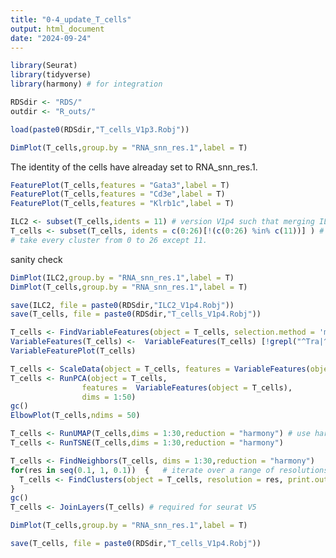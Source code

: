 ```yaml
---
title: "0-4_update_T_cells"
output: html_document
date: "2024-09-24"
---
```


```r
library(Seurat)
library(tidyverse)
library(harmony) # for integration
```

```r
RDSdir <- "RDS/"
outdir <- "R_outs/"
```


```r
load(paste0(RDSdir,"T_cells_V1p3.Robj"))
```

```r
DimPlot(T_cells,group.by = "RNA_snn_res.1",label = T)
```

The identity of the cells have alreaday set to RNA_snn_res.1.

```r
FeaturePlot(T_cells,features = "Gata3",label = T)
FeaturePlot(T_cells,features = "Cd3e",label = T)
FeaturePlot(T_cells,features = "Klrb1c",label = T)
```

```r
ILC2 <- subset(T_cells,idents = 11) # version V1p4 such that merging ILC2_V1p4 and T_cells_V1p4 will give you T cells V1p3.
T_cells <- subset(T_cells, idents = c(0:26)[!(c(0:26) %in% c(11))] ) # The NK-like clusters are still there
# take every cluster from 0 to 26 except 11.

```

sanity check

```r
DimPlot(ILC2,group.by = "RNA_snn_res.1",label = T)
DimPlot(T_cells,group.by = "RNA_snn_res.1",label = T)
```
```r
save(ILC2, file = paste0(RDSdir,"ILC2_V1p4.Robj"))
save(T_cells, file = paste0(RDSdir,"T_cells_V1p4.Robj"))
```

```r
T_cells <- FindVariableFeatures(object = T_cells, selection.method = 'mean.var.plot', mean.cutoff = c(0.0125, 5), dispersion.cutoff = c(0.5, Inf))
VariableFeatures(T_cells) <-  VariableFeatures(T_cells) [!grepl("^Tra|^Trb|^Igh|^Igk|Mamu-a", VariableFeatures(T_cells))]
VariableFeaturePlot(T_cells)

T_cells <- ScaleData(object = T_cells, features = VariableFeatures(object = T_cells), vars.to.regress = c("nCount_RNA", "percent.mt"))
T_cells <- RunPCA(object = T_cells,
                features =  VariableFeatures(object = T_cells),
                dims = 1:50)
gc()
ElbowPlot(T_cells,ndims = 50)
```

```r
T_cells <- RunUMAP(T_cells,dims = 1:30,reduction = "harmony") # use harmony embedding for downstream analysis
T_cells <- RunTSNE(T_cells,dims = 1:30,reduction = "harmony")

T_cells <- FindNeighbors(T_cells, dims = 1:30,reduction = "harmony")
for(res in seq(0.1, 1, 0.1))  {   # iterate over a range of resolutions
  T_cells <- FindClusters(object = T_cells, resolution = res, print.output = 0, save.SNN = TRUE)
} 
gc()
T_cells <- JoinLayers(T_cells) # required for seurat V5
```

```r
DimPlot(T_cells,group.by = "RNA_snn_res.1",label = T)
```


```r
save(T_cells, file = paste0(RDSdir,"T_cells_V1p4.Robj"))
```

